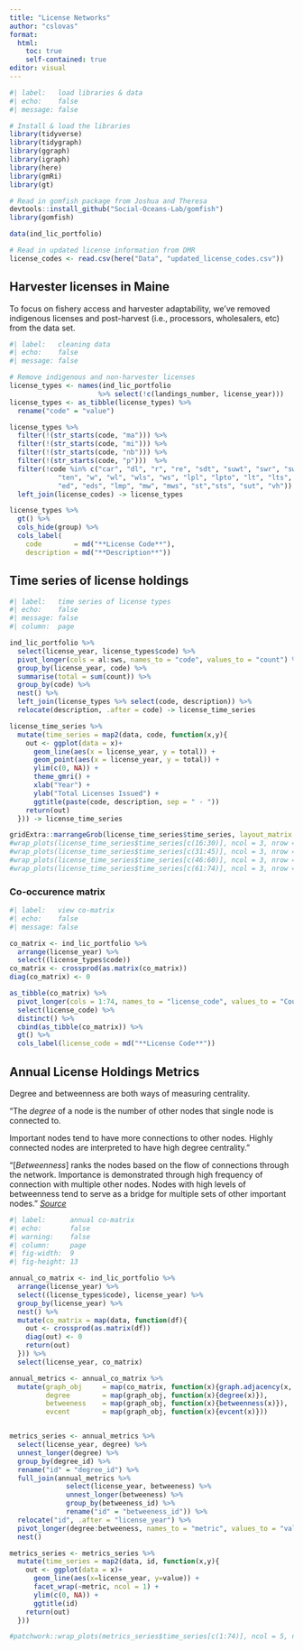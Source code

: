 ```yaml
---
title: "License Networks"
author: "cslovas"
format: 
  html:
    toc: true
    self-contained: true
editor: visual
---
```


```r
#| label:   load libraries & data
#| echo:    false
#| message: false

# Install & load the libraries
library(tidyverse)
library(tidygraph)
library(ggraph)
library(igraph)
library(here)
library(gmRi)
library(gt)

# Read in gomfish package from Joshua and Theresa
devtools::install_github("Social-Oceans-Lab/gomfish")
library(gomfish)

data(ind_lic_portfolio)

# Read in updated license information from DMR
license_codes <- read.csv(here("Data", "updated_license_codes.csv"))
```

## Harvester licenses in Maine

To focus on fishery access and harvester adaptability, we've removed indigenous licenses and post-harvest (i.e., processors, wholesalers, etc) from the data set.

```r
#| label:   cleaning data
#| echo:    false
#| message: false

# Remove indigenous and non-harvester licenses
license_types <- names(ind_lic_portfolio
                      %>% select(!c(landings_number, license_year)))
license_types <- as_tibble(license_types) %>%
  rename("code" = "value")

license_types %>% 
  filter(!(str_starts(code, "ma"))) %>%
  filter(!(str_starts(code, "mi"))) %>%
  filter(!(str_starts(code, "nb"))) %>%
  filter(!(str_starts(code, "p")))  %>%
  filter(!code %in% c("car", "dl", "r", "re", "sdt", "suwt", "swr", "swrs", "swro", 
            "ten", "w", "wl", "wls", "ws", "lpl", "lpto", "lt", "lts",
            "ed", "eds", "lmp", "mw", "mws", "st","sts", "sut", "vh")) %>%
  left_join(license_codes) -> license_types

license_types %>% 
  gt() %>% 
  cols_hide(group) %>%
  cols_label(
    code        = md("**License Code**"),
    description = md("**Description**"))

```

## Time series of license holdings

```r
#| label:   time series of license types
#| echo:    false
#| message: false
#| column:  page

ind_lic_portfolio %>% 
  select(license_year, license_types$code) %>%
  pivot_longer(cols = al:sws, names_to = "code", values_to = "count") %>%
  group_by(license_year, code) %>%
  summarise(total = sum(count)) %>%
  group_by(code) %>%
  nest() %>%
  left_join(license_types %>% select(code, description)) %>% 
  relocate(description, .after = code) -> license_time_series

license_time_series %>% 
  mutate(time_series = map2(data, code, function(x,y){
    out <- ggplot(data = x)+
      geom_line(aes(x = license_year, y = total)) +
      geom_point(aes(x = license_year, y = total)) +
      ylim(c(0, NA)) +
      theme_gmri() +
      xlab("Year") +
      ylab("Total Licenses Issued") +
      ggtitle(paste(code, description, sep = " - "))
    return(out)
  })) -> license_time_series

gridExtra::marrangeGrob(license_time_series$time_series, layout_matrix = matrix(1:12, ncol = 3, nrow = 4))
#wrap_plots(license_time_series$time_series[c(16:30)], ncol = 3, nrow = 5)
#wrap_plots(license_time_series$time_series[c(31:45)], ncol = 3, nrow = 5)
#wrap_plots(license_time_series$time_series[c(46:60)], ncol = 3, nrow = 5)
#wrap_plots(license_time_series$time_series[c(61:74)], ncol = 3, nrow = 5)

```

### Co-occurence matrix

```r
#| label:   view co-matrix
#| echo:    false
#| message: false

co_matrix <- ind_lic_portfolio %>%
  arrange(license_year) %>%
  select((license_types$code))
co_matrix <- crossprod(as.matrix(co_matrix))
diag(co_matrix) <- 0

as_tibble(co_matrix) %>%
  pivot_longer(cols = 1:74, names_to = "license_code", values_to = "Count") %>%
  select(license_code) %>%
  distinct() %>%
  cbind(as_tibble(co_matrix)) %>%
  gt() %>%
  cols_label(license_code = md("**License Code**"))
```

## Annual License Holdings Metrics

Degree and betweenness are both ways of measuring centrality.

"The *degree* of a node is the number of other nodes that single node is connected to.

Important nodes tend to have more connections to other nodes. Highly connected nodes are interpreted to have high degree centrality."

"\[*Betweenness*\] ranks the nodes based on the flow of connections through the network. Importance is demonstrated through high frequency of connection with multiple other nodes. Nodes with high levels of betweenness tend to serve as a bridge for multiple sets of other important nodes." [*Source*](https://bookdown.org/jdholster1/idsr/network-analysis.html#advanced-case-study)

```r
#| label:      annual co-matrix
#| echo:       false
#| warning:    false
#| column:     page
#| fig-width:  9
#| fig-height: 13

annual_co_matrix <- ind_lic_portfolio %>%
  arrange(license_year) %>%
  select((license_types$code), license_year) %>%
  group_by(license_year) %>%
  nest() %>%
  mutate(co_matrix = map(data, function(df){
    out <- crossprod(as.matrix(df)) 
    diag(out) <- 0
    return(out)
  })) %>%
  select(license_year, co_matrix)

annual_metrics <- annual_co_matrix %>%
  mutate(graph_obj     = map(co_matrix, function(x){graph.adjacency(x, mode = "undirected", weighted = TRUE)}),
         degree        = map(graph_obj, function(x){degree(x)}),
         betweeness    = map(graph_obj, function(x){betweenness(x)}),
         evcent        = map(graph_obj, function(x){evcent(x)}))


metrics_series <- annual_metrics %>% 
  select(license_year, degree) %>% 
  unnest_longer(degree) %>% 
  group_by(degree_id) %>%
  rename("id" = "degree_id") %>%
  full_join(annual_metrics %>% 
              select(license_year, betweeness) %>% 
              unnest_longer(betweeness) %>% 
              group_by(betweeness_id) %>%
              rename("id" = "betweeness_id")) %>% 
  relocate("id", .after = "license_year") %>%
  pivot_longer(degree:betweeness, names_to = "metric", values_to = "value") %>%
  nest()

metrics_series <- metrics_series %>% 
  mutate(time_series = map2(data, id, function(x,y){
    out <- ggplot(data = x)+
      geom_line(aes(x=license_year, y=value)) +
      facet_wrap(~metric, ncol = 1) +
      ylim(c(0, NA)) +
      ggtitle(id)
    return(out)
  }))

#patchwork::wrap_plots(metrics_series$time_series[c(1:74)], ncol = 5, nrow = 3, heights = 3000, widths = 1000)
```
